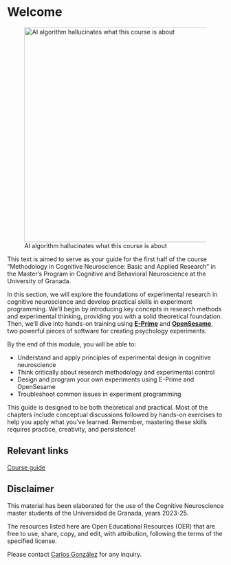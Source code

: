 

# Welcome {.unnumbered}

![AI algorithm hallucinates what this course is about](/chatgpt.png){width=500}

This text is aimed to serve as your guide for the first half of the course "Methodology in Cognitive Neuroscience: Basic and Applied Research" in the Master's Program in Cognitive and Behavioral Neuroscience at the University of Granada.

In this section, we will explore the foundations of experimental research in cognitive neuroscience and develop practical skills in experiment programming. We'll begin by introducing key concepts in research methods and experimental thinking, providing you with a solid theoretical foundation. Then, we'll dive into hands-on training using [**E-Prime**](https://pstnet.com/products/e-prime/) and [**OpenSesame**](https://osdoc.cogsci.nl/), two powerful pieces of software for creating psychology experiments.

By the end of this module, you will be able to:

- Understand and apply principles of experimental design in cognitive neuroscience
- Think critically about research methodology and experimental control
- Design and program your own experiments using E-Prime and OpenSesame
- Troubleshoot common issues in experiment programming

This guide is designed to be both theoretical and practical. Most of the chapters include conceptual discussions followed by hands-on exercises to help you apply what you've learned. Remember, mastering these skills requires practice, creativity, and persistence!


:::{.callout-tip}
## Relevant links

[Course guide](https://masteres.ugr.es/neurocg/docencia/plan-estudios/guia-docente/M30/56/2/27)

:::

::: {.callout-warning }

## Disclaimer

This material has been elaborated for the use of the Cognitive Neuroscience master students of the Universidad de Granada, years 2023-25.

The resources listed here are Open Educational Resources (OER) that are free to use, share, copy, and edit, with attribution, following the terms of the specified license.

Please contact [Carlos González](https://ugr.es/~cgonzalez) for any inquiry.

:::




